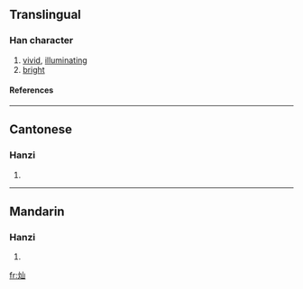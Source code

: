 {{see|燦}}

==Translingual==
===Han character===
{{Han char|rn=86|rad=火|as=03|sn=7|four=|canj=火山 (FU)}}
# [[vivid]], [[illuminating]]
# [[bright]]
====References====
{{Han ref|kx=0666.261|hdz=32189.100|uh=707F|ud=28799}}

----
==Cantonese==
===Hanzi===
{{yue-hanzi|jyut=|y=chan3}}
# {{defn|Cantonese}}

----
==Mandarin==
===Hanzi===
{{cmn-hanzi|tra=燦|pin=[[càn]] ([[can4]])|wg=ts'an<sup>4</sup>}}
# {{defn|Mandarin}}

[[fr:灿]]